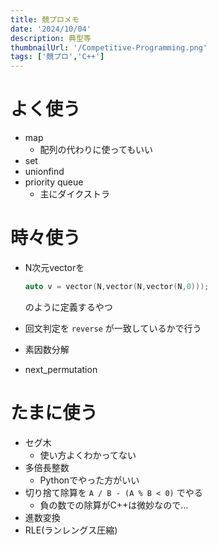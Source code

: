 ```yaml
---
title: 競プロメモ
date: '2024/10/04'
description: 典型等
thumbnailUrl: '/Competitive-Programming.png'
tags: ['競プロ','C++']
---
```


# よく使う

- map
  - 配列の代わりに使ってもいい
- set
- unionfind
- priority queue
  - 主にダイクストラ

# 時々使う

- N次元vectorを

    ```cpp
    auto v = vector(N,vector(N,vector(N,0)));
    ```

    のように定義するやつ
- 回文判定を `reverse` が一致しているかで行う  
- 素因数分解
- next_permutation

# たまに使う

- セグ木
  - 使い方よくわかってない
- 多倍長整数
  - Pythonでやった方がいい
- 切り捨て除算を `A / B - (A % B < 0)` でやる
  - 負の数での除算がC++は微妙なので…
- 進数変換
- RLE(ランレングス圧縮)
